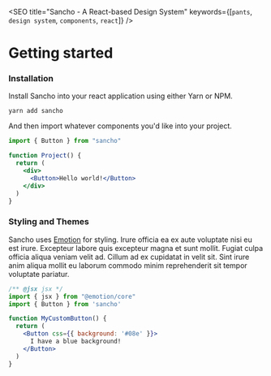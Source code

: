 
<SEO
  title="Sancho - A React-based Design System"
  keywords={[`pants`, `design system`, `components`, `react`]}
/>


# Getting started

### Installation

Install Sancho into your react application using either Yarn or NPM.

```
yarn add sancho
```

And then import whatever components you'd like into your project.

```.jsx
import { Button } from "sancho"

function Project() {
  return (
    <div>
      <Button>Hello world!</Button>
    </div>
  )
}
```

### Styling and Themes

Sancho uses [Emotion](https://emotion.sh/docs/introduction) for styling. Irure officia ea ex aute voluptate nisi eu est irure. Excepteur labore quis excepteur magna et sunt mollit. Fugiat culpa officia aliqua veniam velit ad. Cillum ad ex cupidatat in velit sit. Sint irure anim aliqua mollit eu laborum commodo minim reprehenderit sit tempor voluptate pariatur.

```.jsx
/** @jsx jsx */
import { jsx } from "@emotion/core"
import { Button } from 'sancho'

function MyCustomButton() {
  return (
    <Button css={{ background: '#08e' }}>
      I have a blue background!
    </Button>
  )
}
```
